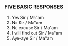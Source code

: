 ### FIVE BASIC RESPONSES

1. Yes Sir / Ma‟am
2. No Sir / Ma‟am
3. No excuse Sir / Ma‟am
4. I will find out Sir / Ma‟am
5. Aye-aye Sir / Ma‟am